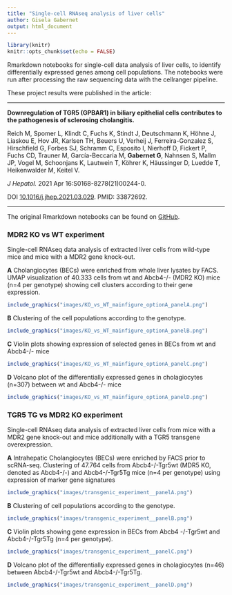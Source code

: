 ```yaml
---
title: "Single-cell RNAseq analysis of liver cells"
author: Gisela Gabernet
output: html_document
---
```


```r
library(knitr)
knitr::opts_chunk$set(echo = FALSE)
```

Rmarkdown notebooks for single-cell data analysis of liver cells, to identify differentially expressed genes among cell populations.
The notebooks were run after processing the raw sequencing data with the cellranger pipeline.

These project results were published in the article:

***
**Downregulation of TGR5 (GPBAR1) in biliary epithelial cells contributes to the pathogenesis of sclerosing cholangitis.**

Reich M, Spomer L, Klindt C, Fuchs K, Stindt J, Deutschmann K, Höhne J, Liaskou E, Hov JR, Karlsen TH, Beuers U, Verheij J,
Ferreira-Gonzalez S, Hirschfield G, Forbes SJ, Schramm C, Esposito I, Nierhoff D, Fickert P, Fuchs CD, Trauner M, García-Beccaria M,
**Gabernet G**, Nahnsen S, Mallm JP, Vogel M, Schoonjans K, Lautwein T, Köhrer K, Häussinger D, Luedde T, Heikenwalder M, Keitel V.

_J Hepatol._ 2021 Apr 16:S0168-8278(21)00244-0.

DOI [10.1016/j.jhep.2021.03.029](https://doi.org/10.1016/j.jhep.2021.03.029). PMID: 33872692.

***

The original Rmarkdown notebooks can be found on [GitHub](https://github.com/ggabernet/scrnaseq-downstream).

### MDR2 KO vs WT experiment

Single-cell RNAseq data analysis of extracted liver cells from wild-type mice and mice with a MDR2 gene knock-out.

**A** Cholangiocytes (BECs) were enriched from whole liver lysates by FACS. UMAP visualization of 40.333 cells from wt and Abcb4-/- (MDR2 KO) mice (n=4 per genotype) showing cell clusters according to their gene expression.

```r
include_graphics("images/KO_vs_WT_mainfigure_optionA_panelA.png")
```

**B** Clustering of the cell populations according to the genotype.
```r
include_graphics("images/KO_vs_WT_mainfigure_optionA_panelB.png")
```

**C** Violin plots showing expression of selected genes in BECs from wt and Abcb4-/- mice
```r
include_graphics("images/KO_vs_WT_mainfigure_optionA_panelC.png")
```

**D** Volcano plot of the differentially expressed genes in cholagiocytes (n=307) between wt and Abcb4-/- mice
```r
include_graphics("images/KO_vs_WT_mainfigure_optionA_panelD.png")
```

### TGR5 TG vs MDR2 KO experiment

Single-cell RNAseq data analysis of extracted liver cells from mice with a MDR2 gene knock-out and mice additionally with a TGR5 transgene overexpression.

**A** Intrahepatic Cholangiocytes (BECs) were enriched by FACS prior to scRNA-seq. Clustering of 47.764 cells from Abcb4-/-Tgr5wt (MDR5 KO, denoted as Abcb4-/-) and Abcb4-/-Tgr5Tg mice (n=4 per genotype) using expression of marker gene signatures
```r
include_graphics("images/transgenic_experiment__panelA.png")
```

**B** Clustering of cell populations according to the genotype.
```r
include_graphics("images/transgenic_experiment__panelB.png")
```

**C** Violin plots showing gene expression in BECs from Abcb4 -/-Tgr5wt and Abcb4-/-Tgr5Tg (n=4 per genotype).
```r
include_graphics("images/transgenic_experiment__panelC.png")
```

**D** Volcano plot of the differentially expressed genes in cholagiocytes (n=46) between Abcb4-/-Tgr5wt and Abcb4-/-Tgr5Tg.
```r
include_graphics("images/transgenic_experiment__panelD.png")
```